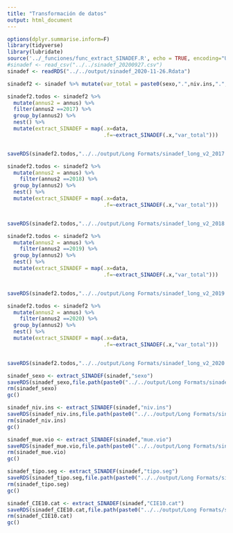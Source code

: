 ```yaml
---
title: "Transformación de datos"
output: html_document
---
```


```r
options(dplyr.summarise.inform=F) 
library(tidyverse)
library(lubridate)
source('../_funciones/func_extract_SINADEF.R', echo = TRUE, encoding="UTF-8")
#sinadef <- read_csv("../../sinadef_20200927.csv")
sinadef <- readRDS("../../output/sinadef_2020-11-26.Rdata")

```




```r
sinadef2 <- sinadef %>% mutate(var_total = paste0(sexo,".",niv.ins,".",mue.vio) )

sinadef2.todos <- sinadef2 %>%
  mutate(annus2 = annus) %>%
  filter(annus2 ==2017) %>%
  group_by(annus2) %>%
  nest() %>%
  mutate(extract_SINADEF = map(.x=data, 
                               .f=~extract_SINADEF(.x,"var_total")))


saveRDS(sinadef2.todos,"../../output/Long Formats/sinadef_long_v2_2017.Rdata")

sinadef2.todos <- sinadef2 %>%
  mutate(annus2 = annus) %>%
    filter(annus2 ==2018) %>%
  group_by(annus2) %>%
  nest() %>%
  mutate(extract_SINADEF = map(.x=data, 
                               .f=~extract_SINADEF(.x,"var_total")))


saveRDS(sinadef2.todos,"../../output/Long Formats/sinadef_long_v2_2018.Rdata")

sinadef2.todos <- sinadef2 %>%
  mutate(annus2 = annus) %>%
    filter(annus2 ==2019) %>%
  group_by(annus2) %>%
  nest() %>%
  mutate(extract_SINADEF = map(.x=data, 
                               .f=~extract_SINADEF(.x,"var_total")))


saveRDS(sinadef2.todos,"../../output/Long Formats/sinadef_long_v2_2019.Rdata")

sinadef2.todos <- sinadef2 %>%
  mutate(annus2 = annus) %>%
    filter(annus2 ==2020) %>%
  group_by(annus2) %>%
  nest() %>%
  mutate(extract_SINADEF = map(.x=data, 
                               .f=~extract_SINADEF(.x,"var_total")))


saveRDS(sinadef2.todos,"../../output/Long Formats/sinadef_long_v2_2020.Rdata")
```

```r
sinadef_sexo <- extract_SINADEF(sinadef,"sexo")
saveRDS(sinadef_sexo,file.path(paste0("../../output/Long Formats/sinadef_longBySex_",max(sinadef$fecha),".Rdata")))
rm(sinadef_sexo)
gc()
```

```r
sinadef_niv.ins <- extract_SINADEF(sinadef,"niv.ins")
saveRDS(sinadef_niv.ins,file.path(paste0("../../output/Long Formats/sinadef_longByNivIns_",max(sinadef$fecha),".Rdata")))
rm(sinadef_niv.ins)
gc()
```

```r
sinadef_mue.vio <- extract_SINADEF(sinadef,"mue.vio")
saveRDS(sinadef_mue.vio,file.path(paste0("../../output/Long Formats/sinadef_longByMueVio_",max(sinadef$fecha),".Rdata")))
rm(sinadef_mue.vio)
gc()
```

```r
sinadef_tipo.seg <- extract_SINADEF(sinadef,"tipo.seg")
saveRDS(sinadef_tipo.seg,file.path(paste0("../../output/Long Formats/sinadef_longByTipoSeg_",max(sinadef$fecha),".Rdata")))
rm(sinadef_tipo.seg)
gc()
```

```r
sinadef_CIE10.cat <- extract_SINADEF(sinadef,"CIE10.cat")
saveRDS(sinadef_CIE10.cat,file.path(paste0("../../output/Long Formats/sinadef_longByCIE10cat_",max(sinadef$fecha),".Rdata")))
rm(sinadef_CIE10.cat)
gc()
```




